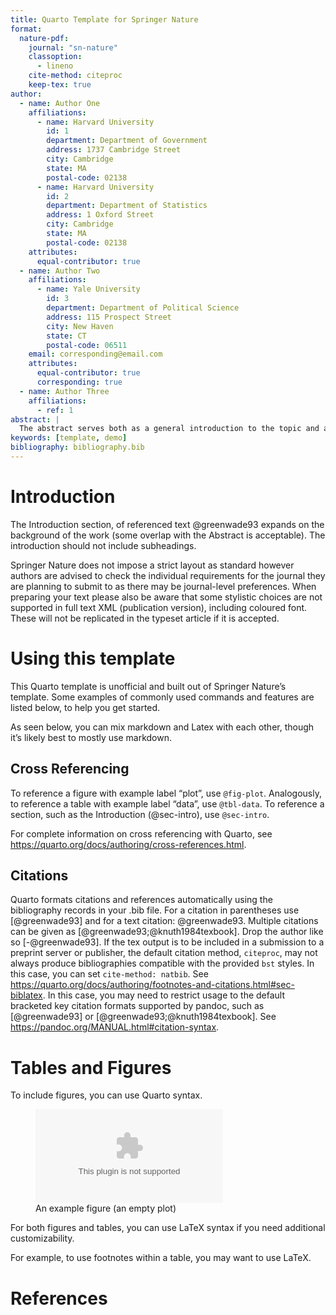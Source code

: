 ```yaml
---
title: Quarto Template for Springer Nature
format:
  nature-pdf:
    journal: "sn-nature"
    classoption:
      - lineno
    cite-method: citeproc
    keep-tex: true
author:
  - name: Author One
    affiliations:
      - name: Harvard University
        id: 1
        department: Department of Government
        address: 1737 Cambridge Street
        city: Cambridge
        state: MA
        postal-code: 02138
      - name: Harvard University
        id: 2
        department: Department of Statistics
        address: 1 Oxford Street
        city: Cambridge
        state: MA
        postal-code: 02138
    attributes:
      equal-contributor: true
  - name: Author Two
    affiliations:
      - name: Yale University
        id: 3
        department: Department of Political Science
        address: 115 Prospect Street
        city: New Haven
        state: CT
        postal-code: 06511
    email: corresponding@email.com
    attributes:
      equal-contributor: true
      corresponding: true
  - name: Author Three
    affiliations:
      - ref: 1
abstract: |
  The abstract serves both as a general introduction to the topic and as a brief, non-technical summary of the main results and their implications. Authors are advised to check the author instructions for the journal they are submitting to for word limits and if structural elements like subheadings, citations, or equations are permitted.
keywords: [template, demo]
bibliography: bibliography.bib  
---
```


# Introduction {#sec-intro}

The Introduction section, of referenced text @greenwade93 expands on the background of the work (some overlap with the Abstract is acceptable). The introduction should not include subheadings.

Springer Nature does not impose a strict layout as standard however authors are advised to check the individual requirements for the journal they are planning to submit to as there may be journal-level preferences. When preparing your text please also be aware that some stylistic choices are not supported in full text XML (publication version), including coloured font. These will not be replicated in the typeset article if it is accepted. 

# Using this template {#sec-template}

This Quarto template is unofficial and built out of Springer Nature's template. 
Some examples of commonly used commands and features are listed below, to help you get started.

As seen below, you can mix markdown and Latex with each other, though it's likely best to mostly use markdown.

## Cross Referencing

To reference a figure with example label "plot", use `@fig-plot`. 
Analogously, to reference a table with example label "data", use `@tbl-data`.
To reference a section, such as the Introduction (@sec-intro), use `@sec-intro`.

For complete information on cross referencing with Quarto, see <https://quarto.org/docs/authoring/cross-references.html>.

## Citations

Quarto formats citations and references automatically using the bibliography records in your .bib file. For a citation in parentheses use [@greenwade93] and for a text citation: @greenwade93. Multiple citations can be given as [@greenwade93;@knuth1984texbook]. Drop the author like so [-@greenwade93]. If the tex output is to be included in a submission to a preprint server or publisher, the default citation method, `citeproc`, may not always produce bibliographies compatible with the provided `bst` styles. In this case, you can set `cite-method: natbib`. See <https://quarto.org/docs/authoring/footnotes-and-citations.html#sec-biblatex>. In this case, you may need to restrict usage to the default bracketed key citation formats supported by pandoc, such as [@greenwade93] or [@greenwade93;@knuth1984texbook]. See <https://pandoc.org/MANUAL.html#citation-syntax>.

# Tables and Figures

To include figures, you can use Quarto syntax.

![An example figure (an empty plot)](fig.eps){#fig-plot}

For both figures and tables, you can use LaTeX syntax if you need additional customizability. 

For example, to use footnotes within a table, you may want to use LaTeX.

\begin{table}[h]
\caption{LaTeX caption text}\label{tbl-data}%
\begin{tabular}{@{}llll@{}}
\toprule
Column 1 & Column 2  & Column 3 & Column 4\\
\midrule
row 1    & data 1   & data 2  & data 3  \\
row 2    & data 4   & data 5\footnotemark[1]  & data 6  \\
row 3    & data 7   & data 8  & data 9\footnotemark[2]  \\
\botrule
\end{tabular}
\footnotetext{Source: This is an example of table footnote. This is an example of table footnote.}
\footnotetext[1]{Example for a first table footnote. This is an example of table footnote.}
\footnotetext[2]{Example for a second table footnote. This is an example of table footnote.}
\end{table}

# References
<!-- the pattern below controls the placement of the references -->
:::{#refs}
:::


